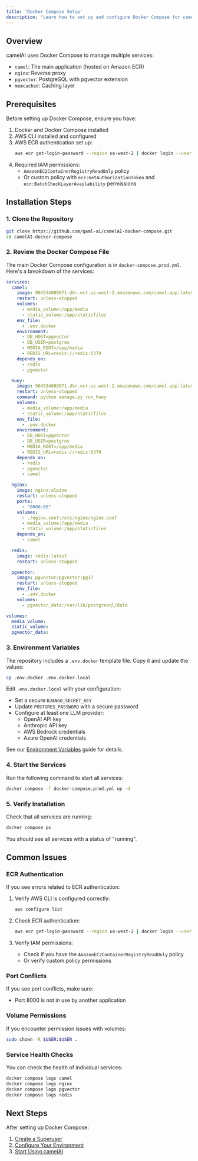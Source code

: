```yaml
---
title: 'Docker Compose Setup'
description: 'Learn how to set up and configure Docker Compose for camelAI.'
---
```


## Overview

camelAI uses Docker Compose to manage multiple services:

- `camel`: The main application (hosted on Amazon ECR)
- `nginx`: Reverse proxy
- `pgvector`: PostgreSQL with pgvector extension
- `memcached`: Caching layer

## Prerequisites

Before setting up Docker Compose, ensure you have:

1. Docker and Docker Compose installed
2. AWS CLI installed and configured
3. AWS ECR authentication set up:
   ```bash
   aws ecr get-login-password --region us-west-2 | docker login --username AWS --password-stdin 904534089871.dkr.ecr.us-west-2.amazonaws.com
   ```
4. Required IAM permissions:
   - `AmazonEC2ContainerRegistryReadOnly` policy
   - Or custom policy with `ecr:GetAuthorizationToken` and `ecr:BatchCheckLayerAvailability` permissions

## Installation Steps

### 1. Clone the Repository

```bash
git clone https://github.com/qaml-ai/camelAI-docker-compose.git
cd camelAI-docker-compose
```

### 2. Review the Docker Compose File

The main Docker Compose configuration is in `docker-compose.prod.yml`. Here's a breakdown of the services:

```yaml
services:
  camel:
    image: 904534089871.dkr.ecr.us-west-2.amazonaws.com/camel-app:latest
    restart: unless-stopped
    volumes:
      - media_volume:/app/media
      - static_volume:/app/staticfiles
    env_file:
      - .env.docker
    environment:
      - DB_HOST=pgvector
      - DB_USER=postgres
      - MEDIA_ROOT=/app/media
      - REDIS_URL=redis://redis:6379
    depends_on:
      - redis
      - pgvector

  huey:
    image: 904534089871.dkr.ecr.us-west-2.amazonaws.com/camel-app:latest
    restart: unless-stopped
    command: python manage.py run_huey
    volumes:
      - media_volume:/app/media
      - static_volume:/app/staticfiles
    env_file:
      - .env.docker
    environment:
      - DB_HOST=pgvector
      - DB_USER=postgres
      - MEDIA_ROOT=/app/media
      - REDIS_URL=redis://redis:6379
    depends_on:
      - redis
      - pgvector
      - camel

  nginx:
    image: nginx:alpine
    restart: unless-stopped
    ports:
      - "8000:80"
    volumes:
      - ./nginx.conf:/etc/nginx/nginx.conf
      - media_volume:/app/media
      - static_volume:/app/staticfiles
    depends_on:
      - camel

  redis:
    image: redis:latest
    restart: unless-stopped

  pgvector:
    image: pgvector/pgvector:pg17
    restart: unless-stopped
    env_file:
      - .env.docker
    volumes:
      - pgvector_data:/var/lib/postgresql/data

volumes:
  media_volume:
  static_volume:
  pgvector_data:
```

### 3. Environment Variables

The repository includes a `.env.docker` template file. Copy it and update the values:

```bash
cp .env.docker .env.docker.local
```

Edit `.env.docker.local` with your configuration:
- Set a secure `DJANGO_SECRET_KEY`
- Update `POSTGRES_PASSWORD` with a secure password
- Configure at least one LLM provider:
  - OpenAI API key
  - Anthropic API key
  - AWS Bedrock credentials
  - Azure OpenAI credentials

See our [Environment Variables](/installation/environment-variables) guide for details.

### 4. Start the Services

Run the following command to start all services:

```bash
docker compose -f docker-compose.prod.yml up -d
```

### 5. Verify Installation

Check that all services are running:

```bash
docker compose ps
```

You should see all services with a status of "running".

## Common Issues

### ECR Authentication

If you see errors related to ECR authentication:

1. Verify AWS CLI is configured correctly:
   ```bash
   aws configure list
   ```

2. Check ECR authentication:
   ```bash
   aws ecr get-login-password --region us-west-2 | docker login --username AWS --password-stdin 904534089871.dkr.ecr.us-west-2.amazonaws.com
   ```

3. Verify IAM permissions:
   - Check if you have the `AmazonEC2ContainerRegistryReadOnly` policy
   - Or verify custom policy permissions

### Port Conflicts

If you see port conflicts, make sure:
- Port 8000 is not in use by another application

### Volume Permissions

If you encounter permission issues with volumes:

```bash
sudo chown -R $USER:$USER .
```

### Service Health Checks

You can check the health of individual services:

```bash
docker compose logs camel
docker compose logs nginx
docker compose logs pgvector
docker compose logs redis
```

## Next Steps

After setting up Docker Compose:

1. [Create a Superuser](/installation/creating-superuser)
2. [Configure Your Environment](/installation/environment-variables)
3. [Start Using camelAI](/installation/quickstart) 